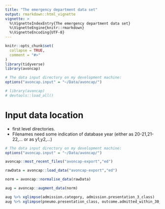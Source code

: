 ```yaml
---
title: "The emergency department data set"
output: rmarkdown::html_vignette
vignette: >
  %\VignetteIndexEntry{The emergency department data set}
  %\VignetteEngine{knitr::rmarkdown}
  %\VignetteEncoding{UTF-8}
---
```


```r
knitr::opts_chunk$set(
  collapse = TRUE,
  comment = "#>"
)
library(tidyverse)
library(avoncap)
```

```r

# The data input directory on my development machine:
options("avoncap.input" = "~/Data/avoncap/")

# library(avoncap)
# devtools::load_all()

```

# Input data location

* first level directories.
* Filenames need some indication of database year (either as 20-21,21-22,... or as y1,y2,...)

```r
# The data input directory on my development machine:
options("avoncap.input" = "~/Data/avoncap/")
```


```r
avoncap::most_recent_files("avoncap-export","ed")
```


```r
rawData = avoncap::load_data("avoncap-export","ed")
```

```r

norm = avoncap::normalise_data(rawData)

aug = avoncap::augment_data(norm)

```


```r
aug %>% xglimpse(admission.category, admission.presentation_3_class)
aug %>% xglimpse(pneumo.presentation_class, outcome.admitted_within_30_days)
```
